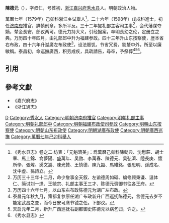 '''陳德元'''（{{bd|？||1621年|catIdx=}}），字叔仁，号葆初，[[浙江|浙江]][[嘉兴府|嘉兴府]][[秀水县|秀水县]]人。明朝政治人物。

萬曆七年（1579年）己卯科浙江乡试舉人<ref>《秀水县志》卷之二·坊表：「元魁濟美」：爲萬曆己卯科陳懿典、沈懋莊、胡士章、馬上錦、俞夢陽、盛萬年、吴勲、李萬春、陳德元、吴弘濟、陸長庚、懷所學、張煒、奚文嵩、陳光贊、王慎德、陳九韶、馬維銘、張思明、孫成名、沈中虚、孫詩立。</ref>，二十六年（1598年）戊戌科進士，初任[[济南府|济南府]]推官，詳慎刑章，多所平反。三十二年擢礼部主客司主事<ref>万历三十三年十二月，命少詹事全天叙、左谕德周如砥、编修顾秉谦、温体仁、简讨刘一燝、王毓宗、礼部主事王三才、陈德元赍御书往各王府。</ref>，会代藩谋夺嫡，辇金長安，部议两可。德元力持大义，引经据案，卒明長幼之伦，定册立之典。万历四十年四月，由礼部郎中升为福建参政。四十三年升山东按察使，歴本省右布政，四十六年升湖廣左布政使<ref>万历四十六年七月，以山东右布政陈德元为湖广左布政。</ref>，设法赈饥，节省冗费，剔釐中外，所至以廉敏稱。泰昌初，命巡撫廣西，积劳成疾，具疏請告，尋卒，予祭葬<ref>泰昌元年秋九月，策都复参原任湖广布政新升广西巡抚陈德元，言德元去岁不能定武昌之变，而今日安可膺节钺之任。下部议。</ref><ref>天启元年二月，新升广西巡抚右副都御史陈德元以病乞归，许之。</ref><ref>《秀水县志》</ref>。

==引用==
{{reflist}}
==參考文獻==
*《嘉兴府志》
*《浙江通志》
{{萬曆二十六年戊戌科殿試金榜}}
{{明朝官员小作品}}
[[Category:陈姓|D]]
[[Category:秀水人|Category:秀水人]]
[[Category:明朝济南府推官|Category:明朝济南府推官]]
[[Category:明朝礼部主事|Category:明朝礼部主事]]
[[Category:明朝礼部郎中|Category:明朝礼部郎中]]
[[Category:明朝福建布政使司參政|Category:明朝福建布政使司參政]]
[[Category:明朝山东按察使|Category:明朝山东按察使]]
[[Category:明朝山东布政使|Category:明朝山东布政使]]
[[Category:明朝湖廣布政使|Category:明朝湖廣布政使]]
[[Category:明朝廣西巡撫|Category:明朝廣西巡撫]]
[[Category:萬曆七年己卯科舉人|Category:萬曆七年己卯科舉人]]